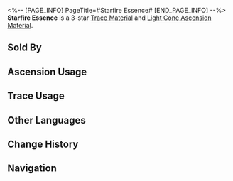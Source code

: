 <%-- [PAGE_INFO]
PageTitle=#Starfire Essence#
[END_PAGE_INFO] --%>
{{Item Infobox
|id          = 110222
|image       = Item Starfire Essence.png
|type        = Trace Material
|type2       = Light Cone Ascension Material
|invCategory = Upgrade Materials
|rarity      = 3
|effect      = 
|description = A mature heliobus that ran away after the Flaming Catastrophe War. Used to level up Traces moderately for {{Color|h|Nihility}} characters.
|source1     = [[Calyx (Alchemy Commission)]]
|source2     = [[Omni-Synthesizer]] &mdash; Material Synthesis
|source3     = [[Embers Exchange]]
|source4     = [[Omni-Synthesizer]] &mdash; Material Exchange
}}
{{Description|A mean and nasty heliobus that appears like a full flame.<br />The size of a heliobus's flame when it materializes indicates its strength. This torch-like heliobus has just tasted consciousness and is eager to devour its host's emotions and desires.<br /><br />''"Absorb their emotions and sway their wills..."''}}
'''Starfire Essence''' is a 3-star [[Trace Material]] and [[Light Cone Ascension Material]].

==Sold By==
{{Shop Availability}}

==Ascension Usage==
{{Ascension Usage}}

==Trace Usage==
{{Trace Usage}}

==Other Languages==
{{Other Languages
|en   = Starfire Essence
|zhs  = 星火之精
|zht  = 星火之精
|ja   = 星火の精
|ko   = 불꽃의 정령
|es   = Esencia de fuego estelar
|fr   = Essence de feu d'étoiles
|ru   = Эссенция звёздного огня
|th   = Starfire Essence
|vi   = Linh Hồn Tinh Hỏa
|de   = Sternenfeuer-Essenz
|id   = Starfire Essence
|pt   = Essência de Chama Estelar
}}

==Change History==
{{Change History|2.0}}

==Navigation==
{{Upgrade Material Navbox}}